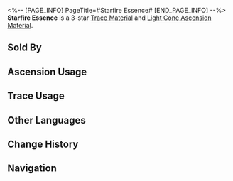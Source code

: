 <%-- [PAGE_INFO]
PageTitle=#Starfire Essence#
[END_PAGE_INFO] --%>
{{Item Infobox
|id          = 110222
|image       = Item Starfire Essence.png
|type        = Trace Material
|type2       = Light Cone Ascension Material
|invCategory = Upgrade Materials
|rarity      = 3
|effect      = 
|description = A mature heliobus that ran away after the Flaming Catastrophe War. Used to level up Traces moderately for {{Color|h|Nihility}} characters.
|source1     = [[Calyx (Alchemy Commission)]]
|source2     = [[Omni-Synthesizer]] &mdash; Material Synthesis
|source3     = [[Embers Exchange]]
|source4     = [[Omni-Synthesizer]] &mdash; Material Exchange
}}
{{Description|A mean and nasty heliobus that appears like a full flame.<br />The size of a heliobus's flame when it materializes indicates its strength. This torch-like heliobus has just tasted consciousness and is eager to devour its host's emotions and desires.<br /><br />''"Absorb their emotions and sway their wills..."''}}
'''Starfire Essence''' is a 3-star [[Trace Material]] and [[Light Cone Ascension Material]].

==Sold By==
{{Shop Availability}}

==Ascension Usage==
{{Ascension Usage}}

==Trace Usage==
{{Trace Usage}}

==Other Languages==
{{Other Languages
|en   = Starfire Essence
|zhs  = 星火之精
|zht  = 星火之精
|ja   = 星火の精
|ko   = 불꽃의 정령
|es   = Esencia de fuego estelar
|fr   = Essence de feu d'étoiles
|ru   = Эссенция звёздного огня
|th   = Starfire Essence
|vi   = Linh Hồn Tinh Hỏa
|de   = Sternenfeuer-Essenz
|id   = Starfire Essence
|pt   = Essência de Chama Estelar
}}

==Change History==
{{Change History|2.0}}

==Navigation==
{{Upgrade Material Navbox}}